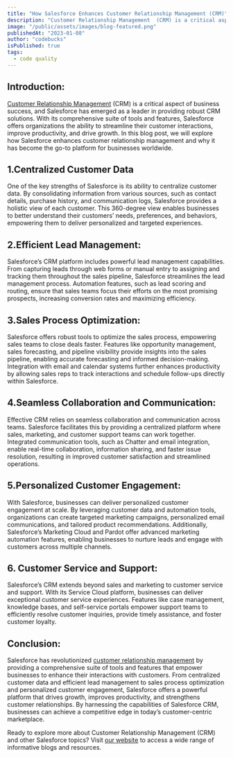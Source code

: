 ```yaml
---
title: "How Salesforce Enhances Customer Relationship Management (CRM)"
description: "Customer Relationship Management  (CRM) is a critical aspect of business success, and Salesforce has emerged as a leader in providing robust CRM solutions. With its comprehensive suite of tools and features, Salesforce offers organizations the ability to streamline their customer interactions, improve productivity, and drive growth."
image: "/public/assets/images/blog-featured.png"
publishedAt: "2023-01-08"
author: "codebucks"
isPublished: true
tags:
  - code quality
---
```


## Introduction:

[Customer Relationship Management](http://www.cloudprism.in) (CRM) is a critical aspect of business success, and Salesforce has emerged as a leader in providing robust CRM solutions. With its comprehensive suite of tools and features, Salesforce offers organizations the ability to streamline their customer interactions, improve productivity, and drive growth. In this blog post, we will explore how Salesforce enhances customer relationship management and why it has become the go-to platform for businesses worldwide.

## 1.Centralized Customer Data

One of the key strengths of Salesforce is its ability to centralize customer data. By consolidating information from various sources, such as contact details, purchase history, and communication logs, Salesforce provides a holistic view of each customer. This 360-degree view enables businesses to better understand their customers’ needs, preferences, and behaviors, empowering them to deliver personalized and targeted experiences.

## 2.Efficient Lead Management:

Salesforce’s CRM platform includes powerful lead management capabilities. From capturing leads through web forms or manual entry to assigning and tracking them throughout the sales pipeline, Salesforce streamlines the lead management process. Automation features, such as lead scoring and routing, ensure that sales teams focus their efforts on the most promising prospects, increasing conversion rates and maximizing efficiency.

## 3.Sales Process Optimization:

Salesforce offers robust tools to optimize the sales process, empowering sales teams to close deals faster. Features like opportunity management, sales forecasting, and pipeline visibility provide insights into the sales pipeline, enabling accurate forecasting and informed decision-making. Integration with email and calendar systems further enhances productivity by allowing sales reps to track interactions and schedule follow-ups directly within Salesforce.

## 4.Seamless Collaboration and Communication:

Effective CRM relies on seamless collaboration and communication across teams. Salesforce facilitates this by providing a centralized platform where sales, marketing, and customer support teams can work together. Integrated communication tools, such as Chatter and email integration, enable real-time collaboration, information sharing, and faster issue resolution, resulting in improved customer satisfaction and streamlined operations.

## 5.Personalized Customer Engagement:

With Salesforce, businesses can deliver personalized customer engagement at scale. By leveraging customer data and automation tools, organizations can create targeted marketing campaigns, personalized email communications, and tailored product recommendations. Additionally, Salesforce’s Marketing Cloud and Pardot offer advanced marketing automation features, enabling businesses to nurture leads and engage with customers across multiple channels.

## 6. Customer Service and Support:

Salesforce’s CRM extends beyond sales and marketing to customer service and support. With its Service Cloud platform, businesses can deliver exceptional customer service experiences. Features like case management, knowledge bases, and self-service portals empower support teams to efficiently resolve customer inquiries, provide timely assistance, and foster customer loyalty.

## Conclusion:

Salesforce has revolutionized [customer relationship management](http://www.cloudprism.in) by providing a comprehensive suite of tools and features that empower businesses to enhance their interactions with customers. From centralized customer data and efficient lead management to sales process optimization and personalized customer engagement, Salesforce offers a powerful platform that drives growth, improves productivity, and strengthens customer relationships. By harnessing the capabilities of Salesforce CRM, businesses can achieve a competitive edge in today’s customer-centric marketplace.

Ready to explore more about Customer Relationship Management (CRM) and other Salesforce topics? Visit [our website](http://www.cloudprism.in) to access a wide range of informative blogs and resources.
